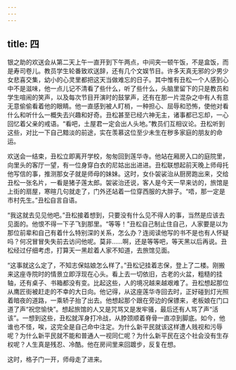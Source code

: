 ```yaml
---
---
---
```

title: 四
---




银之助的欢送会从第二天上午一直开到下午两点，中间夹一顿午饭，不是盒饭，而是寿司卷儿。教员学生轮番致欢送辞，还有几个文娱节目。许多天真无邪的少男少女悲喜交集，幼小的心灵里都把这天当做难忘的日子。其中惟有丑松一个人感到心中不是滋味，他一点儿记不清看了些什么，听了些什么，头脑里留下的只是教员和学生喧闹的笑声，以及每次节目开演时的鼓掌声，还有在那一片混杂之中有人有意无意偷偷看着他的眼睛。他一直感到被人盯梢，一种担心、屈辱和恐怖，使他对看什么和听什么一概失去兴趣和好奇。丑松甚至已经六神无主，诸事都已忘却，一心回忆着父亲的戒语。“看吧，土屋君一定会出人头地。”教员们互相议论。丑松听到这些，对比一下自己黯淡的前途，实在羡慕这位至少未生在秽多家庭的朋友的命运。

欢送会一结束，丑松立即离开学校，匆匆回到莲华寺。他站在厢房入口的庭院里，向里头的客厅一望，有一位身穿白衣的尼姑出出进进。丑松联想起前天晚上师母托他写信的事，推测那女子就是师母的妹妹。这时，女仆袈裟治从厨房跑出来，交给丑松一张名片，一看是猪子莲太郎。袈裟治还说，客人是今天一早来访的，旅馆是上街的扇屋，寒暄几句就走了，门外还站着一位穿西服的大胖子。“唔，那一定是市村先生。”丑松自言自语。

“我这就去见见他吧。”丑松接着想到，只要没有什么见不得人的事，当然是应该去见面的。他恨不得一下子飞到那里。“等等！”丑松自己制止住自己，人家要是以为那位前辈和自己有着什么特别深的关系，怎么办？连阅读他写的书不是也有人怀疑吗？何况冒冒失失前去访问他呢。莫非……啊，还是等等吧，等天黑以后再说。丑松经过仔细考虑，打算天一黑趁着人家不知道，去旅馆见面。

“这事就这么定了，不知志保姑娘怎么样了。”丑松记挂着志保，登上了二楼。刚搬来这座寺院时的情景立即浮现在心头。看上去一切依旧，古老的火盆，粗糙的挂轴，还有桌子、书箱都没有变。比起这些，人的境况越来越艰难了。丑松想起那位从鹰匠街被赶走的不幸的大日向。他记得，从这座莲华寺回去时，正好碰到灯光照着暗夜的道路，一乘轿子抬了出去。他想起那个跟在旁边的保镖来，老板娘在门口道了声“祝您愉快”。想起旅馆的人又是咒骂又是发牢骚，最后还有人骂了声“活该”。一想到这些，丑松就浑身打冷战，从脖颈顺着脊骨一直凉到脚底。如今，他谁也不怪，唉，这完全是自己命中注定。为什么新平民就该这样遭人贱视和污辱呢？为什么新平民就不能和普通人一视同仁呢？为什么新平民在这个社会没有生存权呢？人生真是残忍、冷酷。他在房间里来回踱步，反复在想。

这时，格子门一开，师母走了进来。